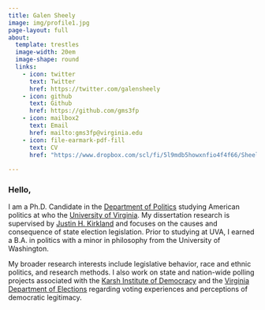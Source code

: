 ```yaml
---
title: Galen Sheely
image: img/profile1.jpg
page-layout: full
about:
  template: trestles
  image-width: 20em
  image-shape: round
  links:
    - icon: twitter
      text: Twitter
      href: https://twitter.com/galensheely
    - icon: github
      text: Github
      href: https://github.com/gms3fp
    - icon: mailbox2
      text: Email
      href: mailto:gms3fp@virginia.edu
    - icon: file-earmark-pdf-fill
      text: CV
      href: "https://www.dropbox.com/scl/fi/5l9mdb5howxnfio4f4f66/Sheely_CV_2023.pdf?dl=0&rlkey=0z3hyohylb23wfpepkb11gcqb"
    
---
```


### Hello,

I am a Ph.D. Candidate in the [Department of Politics](https://politics.virginia.edu/) studying American politics at who the [University of Virginia](http://www.virginia.edu/). My dissertation research is supervised by [Justin H. Kirkland](https://jhkirkla.com/) and focuses on the causes and consequence of state election legislation. Prior to studying at UVA, I earned a B.A. in politics with a minor in philosophy from the University of Washington.

My broader research interests include legislative behavior, race and ethnic politics, and research methods. I also work on state and nation-wide polling projects associated with the [Karsh Institute of Democracy](https://karshinstitute.virginia.edu/) and the [Virginia Department of Elections](https://www.elections.virginia.gov/) regarding voting experiences and perceptions of democratic legitimacy.

<!-- Hello! My name is Elizabeth McDaniel and I am a Scientist at \[Arcadia Science\](arcadia.science) creating computational workflows and resources for fueling scientific discoveries. I am passionate about reproducible and open research practices, as well as helping other researchers with their analytical challenges. -->

<!-- I received my PhD in the \[Microbiology Doctoral Training Program\](https://microbiology.wisc.edu/) at the University of Wisconsin-Madison with \[Dr. Katherine McMahon\](https://mcmahonlab.wisc.edu/) studying lab-scale enrichment systems simulating phosphorus removal using multi-omics techniques. I earned my B.S. in Biology with a minor in Statistics at the University of Arkansas - Fayetteville and was an undergraduate research assistant in \[Dr. Jeffrey Lewis' Lab\](https://www.thelewislab.com/) studying natural variation of stress responses in yeast. -->

<!-- Prior to my position at Arcadia Science, I was a postdoctoral researcher at the University of British Columbia with \[Dr. Ryan Ziels\](https://www.zielslab.com/) and \[Dr. Steven Hallam\](https://hallam.microbiology.ubc.ca/) in the Departments of Civil Engineering and Microbiology and Immunology working on the microbial ecology of anaerobic digestion systems. -->

<!-- You can find more information about current projects I'm working on and prior academic publications on the \[Publications & Projects\](publications.qmd) page and my \[contact information\](contact.qmd). -->
